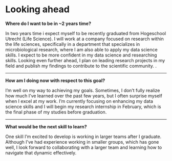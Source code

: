 # Looking ahead

**Where do I want to be in ~2 years time?**

In two years time i expect myself to be recently graduated from Hogeschool Utrecht (Life Science). I will work at a company focused on research within the life sciences, specifically in a department that specializes in microbiological research, where I am also able to apply my data science skills. I expect to be more confident in my data science and researching skills.
Looking even further ahead, I plan on leading research projects in my field and publish my findings to contribute to the scientific community. .

---

**How am I doing now with respect to this goal?**

I’m well on my way to achieving my goals. Sometimes, I don’t fully realize how much I’ve learned over the past few years, but I often surprise myself when I excel at my work. I’m currently focusing on enhancing my data science skills and I will begin my research internship in February, which is the final phase of my studies before graduation.

---

**What would be the next skill to learn?**

One skill I’m excited to develop is working in larger teams after I graduate. Although I've had experience working in smaller groups, which has gone well, I look forward to collaborating with a larger team and learning how to navigate that dynamic effectively.
